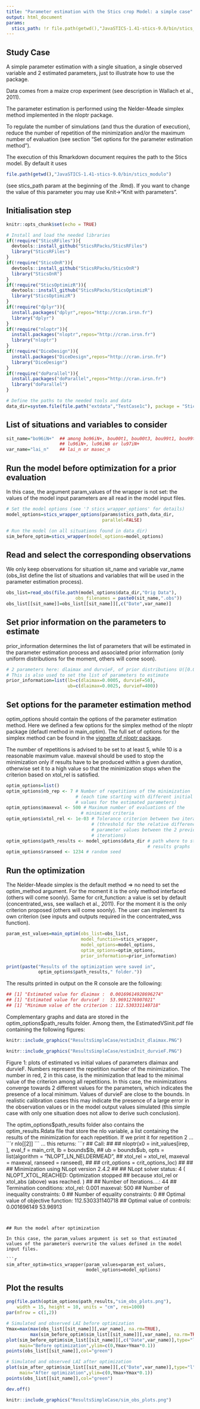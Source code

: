 ```yaml
---
title: "Parameter estimation with the Stics crop Model: a simple case"
output: html_document
params:
  stics_path: !r file.path(getwd(),"JavaSTICS-1.41-stics-9.0/bin/stics_modulo")
---
```


## Study Case

A simple parameter estimation with a single situation, a single observed variable and 2 estimated parameters, just to illustrate how to use the package.

Data comes from a maize crop experiment (see description in Wallach et al., 2011).

The parameter estimation is performed using the Nelder-Meade simplex method implemented in the nloptr package.

To regulate the number of simulations (and thus the duration of execution), reduce the number of repetition of the minimization and/or the maximum number of evaluation (see section "Set options for the parameter estimation method").

The execution of this Rmarkdown document requires the path to the Stics model. By default it uses 
```r
file.path(getwd(),"JavaSTICS-1.41-stics-9.0/bin/stics_modulo")
```
(see stics_path param at the beginning of the .Rmd).
If you want to change the value of this parameter you may use Knit->"Knit with parameters".

## Initialisation step

```r
knitr::opts_chunk$set(echo = TRUE)

# Install and load the needed libraries
if(!require("SticsRFiles")){
  devtools::install_github("SticsRPacks/SticsRFiles")
  library("SticsRFiles")
}
if(!require("SticsOnR")){
  devtools::install_github("SticsRPacks/SticsOnR")
  library("SticsOnR")
}
if(!require("SticsOptimizR")){
  devtools::install_github("SticsRPacks/SticsOptimizR")
  library("SticsOptimizR")
}
if(!require("dplyr")){
  install.packages("dplyr",repos="http://cran.irsn.fr")
  library("dplyr")
}
if(!require("nloptr")){
  install.packages("nloptr",repos="http://cran.irsn.fr")
  library("nloptr")
}
if(!require("DiceDesign")){
  install.packages("DiceDesign",repos="http://cran.irsn.fr")
  library("DiceDesign")
}
if(!require("doParallel")){
  install.packages("doParallel",repos="http://cran.irsn.fr")
  library("doParallel")
}

# Define the paths to the needed tools and data
data_dir=system.file(file.path("extdata","TestCase1c"), package = "SticsOptimizR") 
```

## List of situations and variables to consider

```r

sit_name="bo96iN+"  ## among bo96iN+, bou00t1, bou00t3, bou99t1, bou99t3,
                    ## lu96iN+, lu96iN6 or lu97iN+
var_name="lai_n"    ## lai_n or masec_n

```


## Run the model before optimization for a prior evaluation

In this case, the argument param_values of the wrapper is not set: the values of the model input parameters are all read in the model input files.

```r

# Set the model options (see '? stics_wrapper_options' for details)
model_options=stics_wrapper_options(params$stics_path,data_dir,
                                    parallel=FALSE) 

# Run the model (on all situations found in data_dir)
sim_before_optim=stics_wrapper(model_options=model_options)

```

## Read and select the corresponding observations

We only keep observations for situation sit_name and variable var_name (obs_list define the list of situations and variables that will be used in the parameter estimation process).

```r
obs_list=read_obs(file.path(model_options$data_dir,"Orig Data"), 
                          obs_filenames = paste0(sit_name,".obs"))
obs_list[[sit_name]]=obs_list[[sit_name]][,c("Date",var_name)]

```

## Set prior information on the parameters to estimate

prior_information determines the list of parameters that will be estimated in the parameter estimation process and associated prior information (only uniform distributions for the moment, others will come soon).

```r
# 2 parameters here: dlaimax and durvieF, of prior distributions U([0.0005,0.0025]) and U([50,400])
# This is also used to set the list of parameters to estimate
prior_information=list(lb=c(dlaimax=0.0005, durvieF=50),
                       ub=c(dlaimax=0.0025, durvieF=400))
```

## Set options for the parameter estimation method

optim_options should contain the options of the parameter estimation method.
Here we defined a few options for the simplex method of the nloptr package (defautl method in main_optim).
The full set of options for the simplex method can be found in the [vignette of nloptr package](https://cran.r-project.org/web/packages/nloptr/vignettes/nloptr.pdf).

The number of repetitions is advised to be set to at least 5, while 10 is a reasonable maximum value.
maxeval should be used to stop the minimization only if results have to be produced within a given duration, otherwise set it to a high value so that the minimization stops when the criterion based on xtol_rel is satisfied. 

```r
optim_options=list() 
optim_options$nb_rep <- 7 # Number of repetitions of the minimization 
                          # (each time starting with different initial
                          # values for the estimated parameters) 
optim_options$maxeval <- 500 # Maximum number of evaluations of the 
                            # minimized criteria 
optim_options$xtol_rel <- 1e-03 # Tolerance criterion between two iterations
                                # (threshold for the relative difference of
                                # parameter values between the 2 previous 
                                # iterations)
optim_options$path_results <- model_options$data_dir # path where to store 
													 # results graphs
optim_options$ranseed <- 1234 # random seed  

```

## Run the optimization

The Nelder-Meade simplex is the default method => no need to set the 
optim_method argument. For the moment it is the only method interfaced (others will come soonly).
Same for crit_function: a value is set by default (concentrated_wss, see wallach et al., 2011). For the moment it is the only criterion proposed (others will come soonly). The user can implement its own criterion (see inputs and outputs required in the concentrated_wss function).

```r
param_est_values=main_optim(obs_list=obs_list,
                            model_function=stics_wrapper,
                            model_options=model_options,
                            optim_options=optim_options,
                            prior_information=prior_information)

print(paste("Results of the optimization were saved in",
            optim_options$path_results," folder."))
```

The results printed in output on the R console are the following:
```r
## [1] "Estimated value for dlaimax :  0.00169614928696274"
## [1] "Estimated value for durvieF :  53.9691276907021"
## [1] "Minimum value of the criterion : 112.530331140718"
```

Complementary graphs and data are stored in the optim_options$path_results folder. Among them, the EstimatedVSinit.pdf file containing the following figures: 

```r

knitr::include_graphics("ResultsSimpleCase/estimInit_dlaimax.PNG")

knitr::include_graphics("ResultsSimpleCase/estimInit_durvieF.PNG")

```

Figure 1: plots of estimated vs initial values of parameters dlaimax and durvieF. Numbers represent the repetition number of the minimization. The number in red, 2 in this case, is the minimization that lead to the minimal value of the criterion among all repetitions. In this case, the minimizations converge towards 2 different values for the parameters, which indicates the presence of a local minimum. Values of durvieF are close to the bounds. In realistic calibration cases this may indicate the presence of a large error in the observation values or in the model output values simulated (this simple case with only one situation does not allow to derive such conclusion).

The optim_options$path_results folder also contains the optim_results.Rdata file that store the nlo variable, a list containing the results of the minimization for each repetition. If we print it for repetition 2 ...
```r
nlo[[2]]
```
... this returns:
```r
## Call:
## 
## nloptr(x0 = init_values[irep, ], eval_f = main_crit, lb = bounds$lb, 
##     ub = bounds$ub, opts = list(algorithm = "NLOPT_LN_NELDERMEAD", 
##         xtol_rel = xtol_rel, maxeval = maxeval, ranseed = ranseed), ## 
##     crit_options = crit_options_loc)
## 
## 
## Minimization using NLopt version 2.4.2 
## 
## NLopt solver status: 4 ( NLOPT_XTOL_REACHED: Optimization stopped ## because xtol_rel or xtol_abs (above) was reached. )
## 
## Number of Iterations....: 44 
## Termination conditions:  xtol_rel: 0.001	maxeval: 500 
## Number of inequality constraints:  0 
## Number of equality constraints:    0 
## Optimal value of objective function:  112.530331140718 
## Optimal value of controls: 0.001696149 53.96913
```


## Run the model after optimization

In this case, the param_values argument is set so that estimated values of the parameters overwrite the values defined in the model input files.

```r
sim_after_optim=stics_wrapper(param_values=param_est_values,
                              model_options=model_options)
```

## Plot the results

```r
png(file.path(optim_options$path_results,"sim_obs_plots.png"),
    width = 15, height = 10, units = "cm", res=1000)
par(mfrow = c(1,2))

# Simulated and observed LAI before optimization
Ymax=max(max(obs_list[[sit_name]][,var_name], na.rm=TRUE),
         max(sim_before_optim$sim_list[[sit_name]][,var_name], na.rm=TRUE))
plot(sim_before_optim$sim_list[[sit_name]][,c("Date",var_name)],type="l",
     main="Before optimization",ylim=c(0,Ymax+Ymax*0.1))
points(obs_list[[sit_name]],col="green")

# Simulated and observed LAI after optimization
plot(sim_after_optim$sim_list[[sit_name]][,c("Date",var_name)],type="l",
     main="After optimization",ylim=c(0,Ymax+Ymax*0.1))
points(obs_list[[sit_name]],col="green")

dev.off()
```

```r
knitr::include_graphics("ResultsSimpleCase/sim_obs_plots.png")
```


